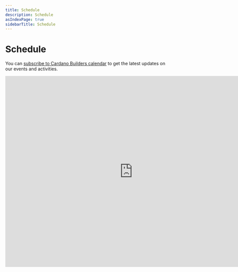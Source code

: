 ```yaml
---
title: Schedule
description: Schedule
asIndexPage: true
sidebarTitle: Schedule
---
```


# Schedule

You can [subscribe to Cardano Builders calendar](https://calendar.google.com/calendar/u/0?cid=MmJiNzE0ODRmNjBhZTgyOWZiYTE4MDFjZDlmZTM1N2UwODc5MjlkYmU4Y2U4NGRmYjc3OTgzZjdiODRiZTUxMUBncm91cC5jYWxlbmRhci5nb29nbGUuY29t) to get the latest updates on our events and activities.

<iframe src="https://calendar.google.com/calendar/embed?height=600&wkst=1&ctz=Asia%2FSingapore&showPrint=0&showCalendars=0&src=MmJiNzE0ODRmNjBhZTgyOWZiYTE4MDFjZDlmZTM1N2UwODc5MjlkYmU4Y2U4NGRmYjc3OTgzZjdiODRiZTUxMUBncm91cC5jYWxlbmRhci5nb29nbGUuY29t&color=%23B39DDB" width="800" height="600" frameBorder="0"></iframe>
